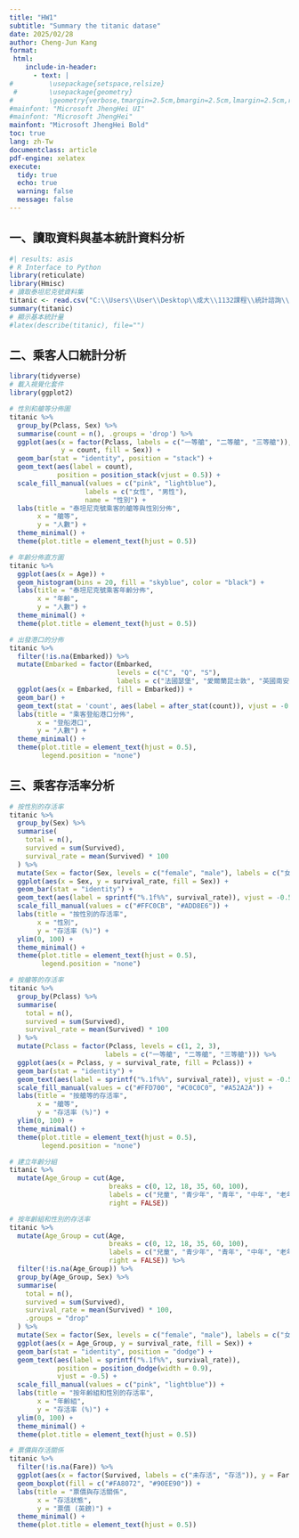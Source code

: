---
title: "HW1"
subtitle: "Summary the titanic datase"
date: 2025/02/28
author: Cheng-Jun Kang 
format:
 html:
    include-in-header:
      - text: |
#         \usepackage{setspace,relsize}
 #        \usepackage{geometry}
#         \geometry{verbose,tmargin=2.5cm,bmargin=2.5cm,lmargin=2.5cm,rmargin=2.5cm}
#mainfont: "Microsoft JhengHei UI"
#mainfont: "Microsoft JhengHei"
mainfont: "Microsoft JhengHei Bold"
toc: true
lang: zh-Tw
documentclass: article
pdf-engine: xelatex
execute:
  tidy: true
  echo: true
  warning: false
  message: false
---

## 一、讀取資料與基本統計資料分析

```{r}
#| results: asis
# R Interface to Python
library(reticulate)
library(Hmisc)
# 讀取泰坦尼克號資料集
titanic <- read.csv("C:\\Users\\User\\Desktop\\成大\\1132課程\\統計諮詢\\titanic.csv")
summary(titanic)
# 顯示基本統計量
#latex(describe(titanic), file="")
```

## 二、乘客人口統計分析
```{r}
library(tidyverse)
# 載入視覺化套件
library(ggplot2)

# 性別和艙等分佈圖
titanic %>%
  group_by(Pclass, Sex) %>%
  summarise(count = n(), .groups = 'drop') %>%
  ggplot(aes(x = factor(Pclass, labels = c("一等艙", "二等艙", "三等艙")), 
             y = count, fill = Sex)) +
  geom_bar(stat = "identity", position = "stack") +
  geom_text(aes(label = count), 
            position = position_stack(vjust = 0.5)) +
  scale_fill_manual(values = c("pink", "lightblue"),
                   labels = c("女性", "男性"),
                   name = "性別") +
  labs(title = "泰坦尼克號乘客的艙等與性別分佈",
       x = "艙等",
       y = "人數") +
  theme_minimal() +
  theme(plot.title = element_text(hjust = 0.5))

# 年齡分佈直方圖
titanic %>%
  ggplot(aes(x = Age)) +
  geom_histogram(bins = 20, fill = "skyblue", color = "black") +
  labs(title = "泰坦尼克號乘客年齡分佈",
       x = "年齡",
       y = "人數") +
  theme_minimal() +
  theme(plot.title = element_text(hjust = 0.5))

# 出發港口的分佈
titanic %>%
  filter(!is.na(Embarked)) %>%
  mutate(Embarked = factor(Embarked, 
                           levels = c("C", "Q", "S"),
                           labels = c("法國瑟堡", "愛爾蘭昆士敦", "英國南安普頓"))) %>%
  ggplot(aes(x = Embarked, fill = Embarked)) +
  geom_bar() +
  geom_text(stat = 'count', aes(label = after_stat(count)), vjust = -0.5) +
  labs(title = "乘客登船港口分佈",
       x = "登船港口",
       y = "人數") +
  theme_minimal() +
  theme(plot.title = element_text(hjust = 0.5),
        legend.position = "none")
```

## 三、乘客存活率分析
```{r}
# 按性別的存活率
titanic %>%
  group_by(Sex) %>%
  summarise(
    total = n(),
    survived = sum(Survived),
    survival_rate = mean(Survived) * 100
  ) %>%
  mutate(Sex = factor(Sex, levels = c("female", "male"), labels = c("女性", "男性"))) %>%
  ggplot(aes(x = Sex, y = survival_rate, fill = Sex)) +
  geom_bar(stat = "identity") +
  geom_text(aes(label = sprintf("%.1f%%", survival_rate)), vjust = -0.5) +
  scale_fill_manual(values = c("#FFC0CB", "#ADD8E6")) +
  labs(title = "按性別的存活率",
       x = "性別",
       y = "存活率 (%)") +
  ylim(0, 100) +
  theme_minimal() +
  theme(plot.title = element_text(hjust = 0.5),
        legend.position = "none")

# 按艙等的存活率
titanic %>%
  group_by(Pclass) %>%
  summarise(
    total = n(),
    survived = sum(Survived),
    survival_rate = mean(Survived) * 100
  ) %>%
  mutate(Pclass = factor(Pclass, levels = c(1, 2, 3), 
                        labels = c("一等艙", "二等艙", "三等艙"))) %>%
  ggplot(aes(x = Pclass, y = survival_rate, fill = Pclass)) +
  geom_bar(stat = "identity") +
  geom_text(aes(label = sprintf("%.1f%%", survival_rate)), vjust = -0.5) +
  scale_fill_manual(values = c("#FFD700", "#C0C0C0", "#A52A2A")) +
  labs(title = "按艙等的存活率",
       x = "艙等",
       y = "存活率 (%)") +
  ylim(0, 100) +
  theme_minimal() +
  theme(plot.title = element_text(hjust = 0.5),
        legend.position = "none")

# 建立年齡分組
titanic %>%
  mutate(Age_Group = cut(Age, 
                         breaks = c(0, 12, 18, 35, 60, 100),
                         labels = c("兒童", "青少年", "青年", "中年", "老年"),
                         right = FALSE))

# 按年齡組和性別的存活率
titanic %>%
  mutate(Age_Group = cut(Age, 
                         breaks = c(0, 12, 18, 35, 60, 100),
                         labels = c("兒童", "青少年", "青年", "中年", "老年"),
                         right = FALSE)) %>%
  filter(!is.na(Age_Group)) %>%
  group_by(Age_Group, Sex) %>%
  summarise(
    total = n(),
    survived = sum(Survived),
    survival_rate = mean(Survived) * 100,
    .groups = "drop"
  ) %>%
  mutate(Sex = factor(Sex, levels = c("female", "male"), labels = c("女性", "男性"))) %>%
  ggplot(aes(x = Age_Group, y = survival_rate, fill = Sex)) +
  geom_bar(stat = "identity", position = "dodge") +
  geom_text(aes(label = sprintf("%.1f%%", survival_rate)), 
            position = position_dodge(width = 0.9), 
            vjust = -0.5) +
  scale_fill_manual(values = c("pink", "lightblue")) +
  labs(title = "按年齡組和性別的存活率",
       x = "年齡組",
       y = "存活率 (%)") +
  ylim(0, 100) +
  theme_minimal() +
  theme(plot.title = element_text(hjust = 0.5))

# 票價與存活關係
titanic %>%
  filter(!is.na(Fare)) %>%
  ggplot(aes(x = factor(Survived, labels = c("未存活", "存活")), y = Fare)) +
  geom_boxplot(fill = c("#FA8072", "#90EE90")) +
  labs(title = "票價與存活關係",
       x = "存活狀態",
       y = "票價 (英鎊)") +
  theme_minimal() +
  theme(plot.title = element_text(hjust = 0.5))
```
